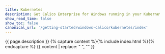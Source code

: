 ```yaml
---
title: Kubernetes
description: Get Calico Enterprise for Windows running in your Kubernetes cluster.
show_read_time: false
show_toc: false
canonical_url: '/getting-started/windows-calico/kubernetes/index'
---
```

{{ page.description }}
{% capture content %}{% include index.html %}{% endcapture %}
{{ content | replace: "    ", "" }}
